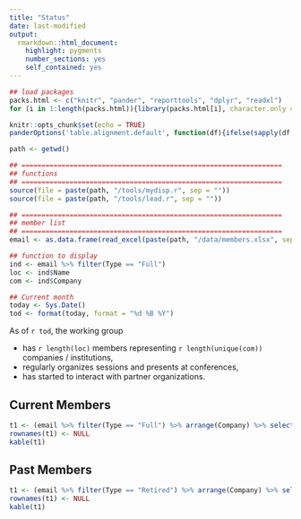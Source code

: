 ```yaml
---
title: "Status"
date: last-modified
output: 
  rmarkdown::html_document:
    highlight: pygments
    number_sections: yes
    self_contained: yes
---
```


```r
## load packages
packs.html <- c("knitr", "pander", "reporttools", "dplyr", "readxl")
for (i in 1:length(packs.html)){library(packs.html[i], character.only = TRUE)}

knitr::opts_chunk$set(echo = TRUE)
panderOptions('table.alignment.default', function(df){ifelse(sapply(df, is.numeric), 'right', 'left')})

path <- getwd()

## =================================================================
## functions
## =================================================================
source(file = paste(path, "/tools/mydisp.r", sep = ""))
source(file = paste(path, "/tools/lead.r", sep = ""))

## =================================================================
## member list
## =================================================================
email <- as.data.frame(read_excel(paste(path, "/data/members.xlsx", sep = ""), col_types = NULL))

## function to display
ind <- email %>% filter(Type == "Full") 
loc <- ind$Name
com <- ind$Company

## Current month
today <- Sys.Date()
tod <- format(today, format = "%d %B %Y")
```

As of `r tod`, the working group

-   has `r length(loc)` members representing `r length(unique(com))` companies / institutions,
-   regularly organizes sessions and presents at conferences,
-   has started to interact with partner organizations.

## Current Members

```r
t1 <- (email %>% filter(Type == "Full") %>% arrange(Company) %>% select(Name, Company, Function))
rownames(t1) <- NULL
kable(t1) 
```

## Past Members

```r
t1 <- (email %>% filter(Type == "Retired") %>% arrange(Company) %>% select(Name, Company, Function))
rownames(t1) <- NULL
kable(t1) 
```
